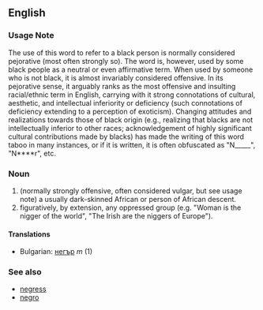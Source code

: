 ==English==

===Usage Note===
The use of this word to refer to a black person is normally considered pejorative (most often strongly so).  The word is, however, used by some black people as a neutral or even affirmative term.  When used by someone who is not black, it is almost invariably considered offensive. In its pejorative sense, it arguably ranks as the most offensive and insulting racial/ethnic term in English, carrying with it strong connotations of cultural, aesthetic, and intellectual inferiority or deficiency (such connotations of deficiency extending to a perception of exoticism).  Changing attitudes and realizations towards those of black origin (e.g., realizing that blacks are not intellectually inferior to other races; acknowledgement of highly significant cultural contributions made by blacks) has made the writing of this word taboo in many instances, or if it is written, it is often obfuscated as "N_____", "N****r", etc.

===Noun===

# (normally strongly offensive, often considered vulgar, but see usage note) a usually dark-skinned African or person of African descent.
# figuratively, by extension, any oppressed group (e.g. "Woman is the nigger of the world", "The Irish are the niggers of Europe").

====Translations====
*Bulgarian: [[негър]] ''m'' (1)

===See also===
*[[negress]]
*[[negro]]